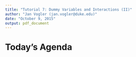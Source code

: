 ```yaml
---
title: "Tutorial 7: Dummy Variables and Interactions (II)"
author: "Jan Vogler (jan.vogler@duke.edu)"
date: "October 9, 2015"
output: pdf_document
---
```


# Today's Agenda


